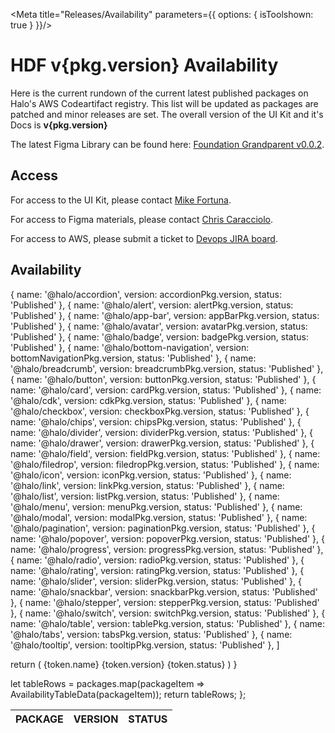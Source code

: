 
<style>
{`
table {
  width: 100%;
`}
</style>
<Meta title="Releases/Availability" parameters={{ options: { isToolshown: true } }}/>

<h1>HDF v{pkg.version} Availability</h1>
<p>Here is the current rundown of the current latest published packages on Halo's AWS Codeartifact registry. This list will be updated as packages are patched and minor releases are set. The overall version of the UI Kit and it's Docs is <strong>v{pkg.version}</strong></p>

<p>The latest Figma Library can be found here: <a href="https://www.figma.com/file/x74LhhNgStoUDZtMqGjGhg/Foundation-0.0.2" target="_blank">Foundation Grandparent v0.0.2</a>.</p>

## Access
For access to the UI Kit, please contact [Mike Fortuna](mailto:mikef@mmc.com).

For access to Figma materials, please contact [Chris Caracciolo](mailto:chris.caracciolo@mmc.com).

For access to AWS, please submit a ticket to [Devops JIRA board](https://halo-react-team.atlassian.net/jira/software/projects/DEVOPS/boards/72).


## Availability

  {
    name: '@halo/accordion',
    version: accordionPkg.version,
    status: 'Published'
  },
  {
    name: '@halo/alert',
    version: alertPkg.version,
    status: 'Published'
  },
  {
    name: '@halo/app-bar',
    version: appBarPkg.version,
    status: 'Published'
  },
  {
    name: '@halo/avatar',
    version: avatarPkg.version,
    status: 'Published'
  },
  {
    name: '@halo/badge',
    version: badgePkg.version,
    status: 'Published'
  },
  {
    name: '@halo/bottom-navigation',
    version: bottomNavigationPkg.version,
    status: 'Published'
  },
  {
    name: '@halo/breadcrumb',
    version: breadcrumbPkg.version,
    status: 'Published'
  },
  {
    name: '@halo/button',
    version: buttonPkg.version,
    status: 'Published'
  },
  {
    name: '@halo/card',
    version: cardPkg.version,
    status: 'Published'
  },
  {
    name: '@halo/cdk',
    version: cdkPkg.version,
    status: 'Published'
  },
  {
    name: '@halo/checkbox',
    version: checkboxPkg.version,
    status: 'Published'
  },
  {
    name: '@halo/chips',
    version: chipsPkg.version,
    status: 'Published'
  },
  {
    name: '@halo/divider',
    version: dividerPkg.version,
    status: 'Published'
  },
  {
    name: '@halo/drawer',
    version: drawerPkg.version,
    status: 'Published'
  },
  {
    name: '@halo/field',
    version: fieldPkg.version,
    status: 'Published'
  },
  {
    name: '@halo/filedrop',
    version: filedropPkg.version,
    status: 'Published'
  },
  {
    name: '@halo/icon',
    version: iconPkg.version,
    status: 'Published'
  },
  {
    name: '@halo/link',
    version: linkPkg.version,
    status: 'Published'
  },
  {
    name: '@halo/list',
    version: listPkg.version,
    status: 'Published'
  },
  {
    name: '@halo/menu',
    version: menuPkg.version,
    status: 'Published'
  },
  {
    name: '@halo/modal',
    version: modalPkg.version,
    status: 'Published'
  },
  {
    name: '@halo/pagination',
    version: paginationPkg.version,
    status: 'Published'
  },
  {
    name: '@halo/popover',
    version: popoverPkg.version,
    status: 'Published'
  },
  {
    name: '@halo/progress',
    version: progressPkg.version,
    status: 'Published'
  },
  {
    name: '@halo/radio',
    version: radioPkg.version,
    status: 'Published'
  },
  {
    name: '@halo/rating',
    version: ratingPkg.version,
    status: 'Published'
  },
  {
    name: '@halo/slider',
    version: sliderPkg.version,
    status: 'Published'
  },
  {
    name: '@halo/snackbar',
    version: snackbarPkg.version,
    status: 'Published'
  },
  {
    name: '@halo/stepper',
    version: stepperPkg.version,
    status: 'Published'
  },
  {
    name: '@halo/switch',
    version: switchPkg.version,
    status: 'Published'
  },
  {
    name: '@halo/table',
    version: tablePkg.version,
    status: 'Published'
  },
  {
    name: '@halo/tabs',
    version: tabsPkg.version,
    status: 'Published'
  },
  {
    name: '@halo/tooltip',
    version: tooltipPkg.version,
    status: 'Published'
  },
]

  return (
     <tr key={token.name}>
          <td>
              {token.name}
          </td>
          <td>
              {token.version}
          </td>
          <td>
              {token.status}
          </td>
      </tr>
  )
}

  let tableRows = packages.map(packageItem => AvailabilityTableData(packageItem));
  return tableRows;
};

<table>
    <thead>
        <tr>
            <th>PACKAGE</th>
            <th>VERSION</th>
            <th>STATUS</th>
        </tr>
    </thead>
    <tbody>
      <VersionBase packages={AvailabilityData}/>
    </tbody>
</table>
